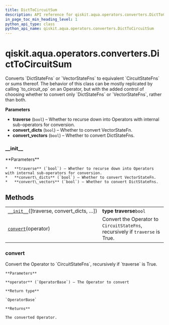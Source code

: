```yaml
---
title: DictToCircuitSum
description: API reference for qiskit.aqua.operators.converters.DictToCircuitSum
in_page_toc_min_heading_level: 1
python_api_type: class
python_api_name: qiskit.aqua.operators.converters.DictToCircuitSum
---
```


<span id="qiskit-aqua-operators-converters-dicttocircuitsum" />

# qiskit.aqua.operators.converters.DictToCircuitSum

<Class id="qiskit.aqua.operators.converters.DictToCircuitSum" isDedicatedPage={true} github="https://github.com/qiskit-community/qiskit-aqua/tree/stable/0.8/qiskit/aqua/operators/converters/dict_to_circuit_sum.py" signature="DictToCircuitSum(traverse=True, convert_dicts=True, convert_vectors=True)">
  Converts `DictStateFns` or `VectorStateFns` to equivalent `CircuitStateFns` or sums thereof. The behavior of this class can be mostly replicated by calling `to_circuit_op` on an Operator, but with the added control of choosing whether to convert only `DictStateFns` or `VectorStateFns`, rather than both.

  **Parameters**

  *   **traverse** (`bool`) – Whether to recurse down into Operators with internal sub-operators for conversion.
  *   **convert\_dicts** (`bool`) – Whether to convert VectorStateFn.
  *   **convert\_vectors** (`bool`) – Whether to convert DictStateFns.

  ### \_\_init\_\_

  <Function id="qiskit.aqua.operators.converters.DictToCircuitSum.__init__" name="__init__" signature="__init__(traverse=True, convert_dicts=True, convert_vectors=True)">
    **Parameters**

    *   **traverse** (`bool`) – Whether to recurse down into Operators with internal sub-operators for conversion.
    *   **convert\_dicts** (`bool`) – Whether to convert VectorStateFn.
    *   **convert\_vectors** (`bool`) – Whether to convert DictStateFns.
  </Function>

  ## Methods

  |                                                                                                                                                                        |                                                                               |
  | ---------------------------------------------------------------------------------------------------------------------------------------------------------------------- | ----------------------------------------------------------------------------- |
  | [`__init__`](#qiskit.aqua.operators.converters.DictToCircuitSum.__init__ "qiskit.aqua.operators.converters.DictToCircuitSum.__init__")(\[traverse, convert\_dicts, …]) | **type traverse**`bool`                                                       |
  | [`convert`](#qiskit.aqua.operators.converters.DictToCircuitSum.convert "qiskit.aqua.operators.converters.DictToCircuitSum.convert")(operator)                          | Convert the Operator to `CircuitStateFns`, recursively if `traverse` is True. |

  ### convert

  <Function id="qiskit.aqua.operators.converters.DictToCircuitSum.convert" name="convert" signature="convert(operator)">
    Convert the Operator to `CircuitStateFns`, recursively if `traverse` is True.

    **Parameters**

    **operator** (`OperatorBase`) – The Operator to convert

    **Return type**

    `OperatorBase`

    **Returns**

    The converted Operator.
  </Function>
</Class>

